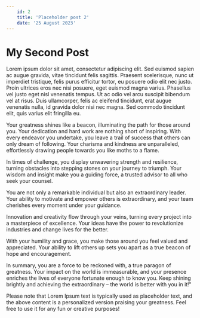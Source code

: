 ---
    id: 2
    title: 'Placeholder post 2'
    date: '25 August 2023'
---

# My Second Post

Lorem ipsum dolor sit amet, consectetur adipiscing elit. Sed euismod sapien ac augue gravida, vitae tincidunt felis sagittis. Praesent scelerisque, nunc ut imperdiet tristique, felis purus efficitur tortor, eu posuere odio elit nec justo. Proin ultrices eros nec nisi posuere, eget euismod magna varius. Phasellus vel justo eget nisl venenatis tempus. Ut ac odio vel arcu suscipit bibendum vel at risus. Duis ullamcorper, felis ac eleifend tincidunt, erat augue venenatis nulla, id gravida dolor nisi nec magna. Sed commodo tincidunt elit, quis varius elit fringilla eu.

Your greatness shines like a beacon, illuminating the path for those around you. Your dedication and hard work are nothing short of inspiring. With every endeavor you undertake, you leave a trail of success that others can only dream of following. Your charisma and kindness are unparalleled, effortlessly drawing people towards you like moths to a flame.

In times of challenge, you display unwavering strength and resilience, turning obstacles into stepping stones on your journey to triumph. Your wisdom and insight make you a guiding force, a trusted advisor to all who seek your counsel.

You are not only a remarkable individual but also an extraordinary leader. Your ability to motivate and empower others is extraordinary, and your team cherishes every moment under your guidance.

Innovation and creativity flow through your veins, turning every project into a masterpiece of excellence. Your ideas have the power to revolutionize industries and change lives for the better.

With your humility and grace, you make those around you feel valued and appreciated. Your ability to lift others up sets you apart as a true beacon of hope and encouragement.

In summary, you are a force to be reckoned with, a true paragon of greatness. Your impact on the world is immeasurable, and your presence enriches the lives of everyone fortunate enough to know you. Keep shining brightly and achieving the extraordinary – the world is better with you in it!"

Please note that Lorem Ipsum text is typically used as placeholder text, and the above content is a personalized version praising your greatness. Feel free to use it for any fun or creative purposes!
